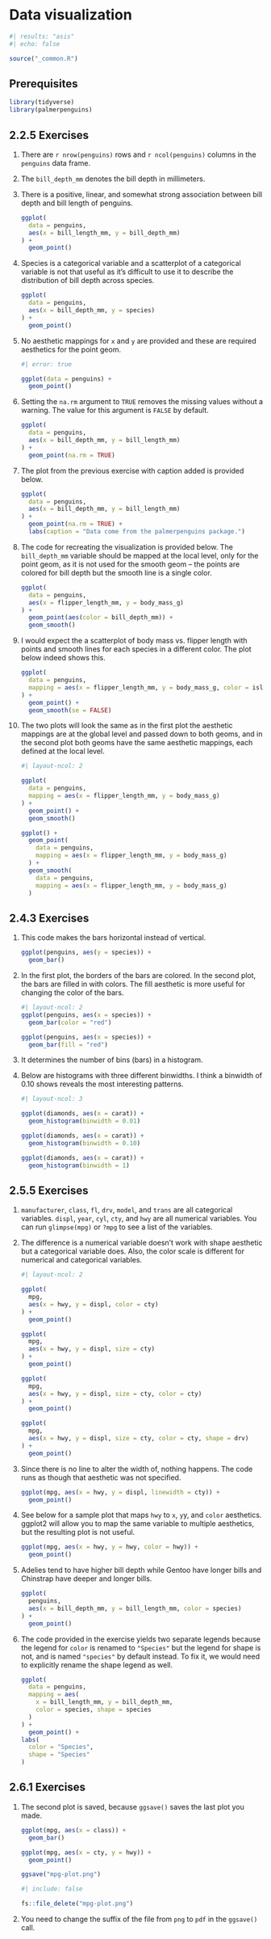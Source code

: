# Data visualization {#sec-data-visualization}

```r
#| results: "asis"
#| echo: false

source("_common.R")
```

## Prerequisites {.unnumbered}

```r
library(tidyverse)
library(palmerpenguins)
```

## 2.2.5 Exercises {.unnumbered}

1.  There are `r nrow(penguins)` rows and `r ncol(penguins)` columns in the `penguins` data frame.

2.  The `bill_depth_mm` denotes the bill depth in millimeters.

3.  There is a positive, linear, and somewhat strong association between bill depth and bill length of penguins.

    ```r
    ggplot(
      data = penguins, 
      aes(x = bill_length_mm, y = bill_depth_mm)
    ) + 
      geom_point()
    
    ```

4.  Species is a categorical variable and a scatterplot of a categorical variable is not that useful as it's difficult to use it to describe the distribution of bill depth across species.

    ```r
    ggplot(
      data = penguins, 
      aes(x = bill_depth_mm, y = species)
    ) + 
      geom_point()
    ```

5.  No aesthetic mappings for `x` and `y` are provided and these are required aesthetics for the point geom.

    ```r
    #| error: true
    
    ggplot(data = penguins) + 
      geom_point()
    ```

6.  Setting the `na.rm` argument to `TRUE` removes the missing values without a warning. The value for this argument is `FALSE` by default.

    ```r
    ggplot(
      data = penguins, 
      aes(x = bill_depth_mm, y = bill_length_mm)
    ) + 
      geom_point(na.rm = TRUE)
    ```

7.  The plot from the previous exercise with caption added is provided below.

    ```r
    ggplot(
      data = penguins,
      aes(x = bill_depth_mm, y = bill_length_mm)
    ) +
      geom_point(na.rm = TRUE) +
      labs(caption = "Data come from the palmerpenguins package.")
    ```

8.  The code for recreating the visualization is provided below. The `bill_depth_mm` variable should be mapped at the local level, only for the point geom, as it is not used for the smooth geom -- the points are colored for bill depth but the smooth line is a single color.

    ```r
    ggplot(
      data = penguins,
      aes(x = flipper_length_mm, y = body_mass_g)
    ) +
      geom_point(aes(color = bill_depth_mm)) + 
      geom_smooth()
    ```

9.  I would expect the a scatterplot of body mass vs. flipper length with points and smooth lines for each species in a different color. The plot below indeed shows this.

    ```r
    ggplot(
      data = penguins,
      mapping = aes(x = flipper_length_mm, y = body_mass_g, color = island)
    ) +
      geom_point() +
      geom_smooth(se = FALSE)
    ```

10. The two plots will look the same as in the first plot the aesthetic mappings are at the global level and passed down to both geoms, and in the second plot both geoms have the same aesthetic mappings, each defined at the local level.

    ```r
    #| layout-ncol: 2
    
    ggplot(
      data = penguins,
      mapping = aes(x = flipper_length_mm, y = body_mass_g)
    ) +
      geom_point() +
      geom_smooth()
    
    ggplot() +
      geom_point(
        data = penguins,
        mapping = aes(x = flipper_length_mm, y = body_mass_g)
      ) +
      geom_smooth(
        data = penguins,
        mapping = aes(x = flipper_length_mm, y = body_mass_g)
      )
    ```

## 2.4.3 Exercises {.unnumbered}

1.  This code makes the bars horizontal instead of vertical.

    ```r
    ggplot(penguins, aes(y = species)) + 
      geom_bar()
    ```

2.  In the first plot, the borders of the bars are colored. In the second plot, the bars are filled in with colors. The fill aesthetic is more useful for changing the color of the bars.

    ```r
    #| layout-ncol: 2
    ggplot(penguins, aes(x = species)) +
      geom_bar(color = "red")

    ggplot(penguins, aes(x = species)) +
      geom_bar(fill = "red")
    ```

3.  It determines the number of bins (bars) in a histogram.

4.  Below are histograms with three different binwidths.
    I think a binwidth of 0.10 shows reveals the most interesting patterns.

    ```r
    #| layout-ncol: 3
    
    ggplot(diamonds, aes(x = carat)) +
      geom_histogram(binwidth = 0.01)
    
    ggplot(diamonds, aes(x = carat)) +
      geom_histogram(binwidth = 0.10)
    
    ggplot(diamonds, aes(x = carat)) +
      geom_histogram(binwidth = 1)
    ```

## 2.5.5 Exercises {.unnumbered}

1.  `manufacturer`, `class`, `fl`, `drv`, `model`, and `trans` are all categorical variables. `displ`, `year`, `cyl`, `cty`, and `hwy` are all numerical variables. You can run `glimpse(mpg)` or `?mpg` to see a list of the variables.
2.  The difference is a numerical variable doesn't work with shape aesthetic but a categorical variable does. Also, the color scale is different for numerical and categorical variables.

    ```r
    #| layout-ncol: 2
    
    ggplot(
      mpg, 
      aes(x = hwy, y = displ, color = cty)
    ) + 
      geom_point()
    
    ggplot(
      mpg, 
      aes(x = hwy, y = displ, size = cty)
    ) + 
      geom_point()
    
    ggplot(
      mpg, 
      aes(x = hwy, y = displ, size = cty, color = cty)
    ) + 
      geom_point()
    
    ggplot(
      mpg, 
      aes(x = hwy, y = displ, size = cty, color = cty, shape = drv)
    ) + 
      geom_point()
    ```

3.  Since there is no line to alter the width of, nothing happens. The code runs as though that aesthetic was not specified.

    ```r
    ggplot(mpg, aes(x = hwy, y = displ, linewidth = cty)) + 
      geom_point()
    ```

4.  See below for a sample plot that maps `hwy` to `x`, `y`y, and `color` aesthetics. ggplot2 will allow you to map the same variable to multiple aesthetics, but the resulting plot is not useful.

    ```r
    ggplot(mpg, aes(x = hwy, y = hwy, color = hwy)) + 
      geom_point()
    ```

5.  Adelies tend to have higher bill depth while Gentoo have longer bills and Chinstrap have deeper and longer bills.

    ```r
    ggplot(
      penguins,
      aes(x = bill_depth_mm, y = bill_length_mm, color = species)
    ) + 
      geom_point()
    ```

6.  The code provided in the exercise yields two separate legends because the legend for `color` is renamed to `"Species"` but the legend for shape is not, and is named `"species"` by default instead. To fix it, we would need to explicitly rename the shape legend as well.

    ```r
    ggplot(
      data = penguins,
      mapping = aes(
        x = bill_length_mm, y = bill_depth_mm, 
        color = species, shape = species
      )
    ) +
      geom_point() +
    labs(
      color = "Species",
      shape = "Species"
    )
    ```

## 2.6.1 Exercises {.unnumbered}

1.  The second plot is saved, because `ggsave()` saves the last plot you made.

    ```r
    ggplot(mpg, aes(x = class)) +
      geom_bar()
    
    ggplot(mpg, aes(x = cty, y = hwy)) +
      geom_point()
    
    ggsave("mpg-plot.png")
    ```
    
    ```r
    #| include: false
    
    fs::file_delete("mpg-plot.png")
    ```

2.  You need to change the suffix of the file from `png` to `pdf` in the `ggsave()` call.
